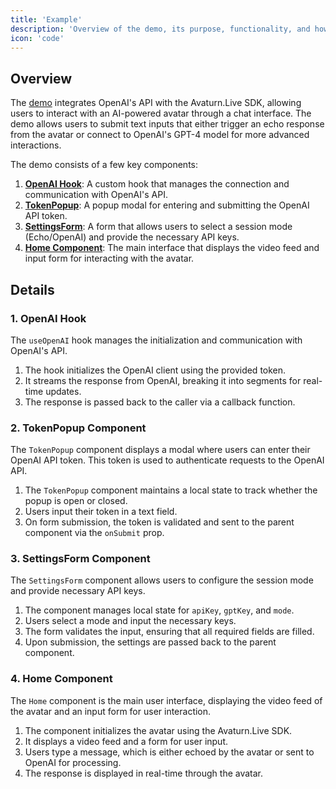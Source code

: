 ```yaml
---
title: 'Example'
description: 'Overview of the demo, its purpose, functionality, and how it works.'
icon: 'code'
---
```


## Overview

The [demo](https://github.com/avaturn-live/example-react) integrates OpenAI's API with the Avaturn.Live SDK, allowing users to interact with an AI-powered avatar through a chat interface. The demo allows users to submit text inputs that either trigger an echo response from the avatar or connect to OpenAI's GPT-4 model for more advanced interactions.

The demo consists of a few key components:

1. **[OpenAI Hook](https://github.com/avaturn-live/example-react/blob/main/src/hooks/use-openai.hook.tsx)**: A custom hook that manages the connection and communication with OpenAI's API.
2. **[TokenPopup](https://github.com/avaturn-live/example-react/blob/main/src/components/token-popup.tsx)**: A popup modal for entering and submitting the OpenAI API token.
3. **[SettingsForm](https://github.com/avaturn-live/example-react/blob/main/src/components/settings-form.tsx)**: A form that allows users to select a session mode (Echo/OpenAI) and provide the necessary API keys.
4. **[Home Component](https://github.com/avaturn-live/example-react/blob/main/src/pages/index.tsx)**: The main interface that displays the video feed and input form for interacting with the avatar.

## Details

### 1. **OpenAI Hook**

The `useOpenAI` hook manages the initialization and communication with OpenAI's API.

1. The hook initializes the OpenAI client using the provided token.
2. It streams the response from OpenAI, breaking it into segments for real-time updates.
3. The response is passed back to the caller via a callback function.

### 2. **TokenPopup Component**

The `TokenPopup` component displays a modal where users can enter their OpenAI API token. This token is used to authenticate requests to the OpenAI API.

1. The `TokenPopup` component maintains a local state to track whether the popup is open or closed.
2. Users input their token in a text field.
3. On form submission, the token is validated and sent to the parent component via the `onSubmit` prop.

### 3. **SettingsForm Component**

The `SettingsForm` component allows users to configure the session mode and provide necessary API keys.

1. The component manages local state for `apiKey`, `gptKey`, and `mode`.
2. Users select a mode and input the necessary keys.
3. The form validates the input, ensuring that all required fields are filled.
4. Upon submission, the settings are passed back to the parent component.

### 4. **Home Component**

The `Home` component is the main user interface, displaying the video feed of the avatar and an input form for user interaction.

1. The component initializes the avatar using the Avaturn.Live SDK.
2. It displays a video feed and a form for user input.
3. Users type a message, which is either echoed by the avatar or sent to OpenAI for processing.
4. The response is displayed in real-time through the avatar.
